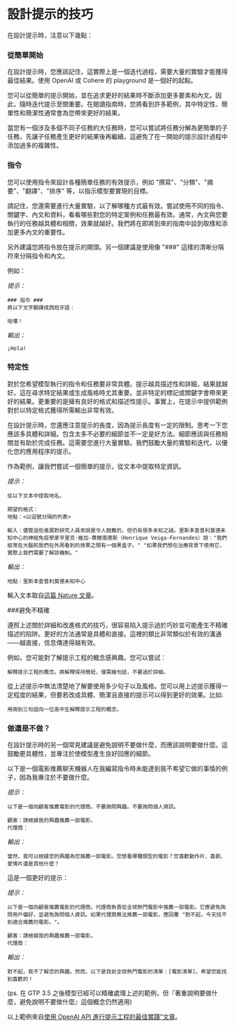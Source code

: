 # 設計提示的技巧

在設計提示時，注意以下幾點：

### 從簡單開始
在設計提示時，您應該記住，這實際上是一個迭代過程，需要大量的實驗才能獲得最佳結果。使用 OpenAI 或 Cohere 的 playground 是一個好的起點。

您可以從簡單的提示開始，並在追求更好的結果時不斷添加更多要素和內文。因此，隨時迭代提示至關重要。在閱讀指南時，您將看到許多範例，其中特定性、簡單性和簡潔性通常會為您帶來更好的結果。

當您有一個涉及多個不同子任務的大任務時，您可以嘗試將任務分解為更簡單的子任務，先讓子任務產生更好的結果後再繼續。這避免了在一開始的提示設計過程中添加過多的複雜性。

### 指令
您可以使用指令來設計各種簡單任務的有效提示，例如 "撰寫"、"分類"、"摘要"、"翻譯"、"排序" 等，以指示模型要實現的目標。

請記住，您還需要進行大量實驗，以了解哪種方式最有效。嘗試使用不同的指令、關鍵字、內文和資料，看看哪些對您的特定案例和任務最有效。通常，內文與您要執行的任務越具體和相關，效果就越好。我們將在即將到來的指南中談到取樣和添加更多內文的重要性。

另外建議您將指令放在提示的開頭。另一個建議是使用像 "###" 這樣的清晰分隔符來分隔指令和內文。

例如：

*提示：*
```
### 指令 ###
將以下文字翻譯成西班牙語：

哈嘍！
```

*輸出：*
```
¡Hola!
```


### 特定性
對於您希望模型執行的指令和任務要非常具體。提示越具描述性和詳細，結果就越好。這在尋求特定結果或生成風格時尤其重要。並非特定的標記或關鍵字會帶來更好的結果。更重要的是擁有良好的格式和描述性提示。事實上，在提示中提供範例對於以特定格式獲得所需輸出非常有效。

在設計提示時，您還應注意提示的長度，因為提示長度有一定的限制。思考一下您應該多具體和詳細。包含太多不必要的細節並不一定是好方法。細節應該與任務相關並有助於完成任務。這需要您進行大量實驗。我們鼓勵大量的實驗和迭代，以優化您的應用程序的提示。

作為範例，讓我們嘗試一個簡單的提示，從文本中提取特定資訊。

*提示：*
```
從以下文本中提取地名。

期望的格式：
地點：<以逗號分隔的列表>

輸入：儘管這些進展對研究人員來說是令人鼓舞的，但仍有很多未知之謎。里斯本查普利莫德未知中心的神經免疫學家亨里克·維加-費爾南德斯（Henrique Veiga-Fernandes）說："我們經常在大腦和我們在外周看到的效果之間有一個黑盒子。" "如果我們想在治療背景下使用它，實際上我們需要了解該機制。"
```

*輸出：*
```
地點：里斯本查普利莫德未知中心
```

輸入文本取自[這篇 Nature 文章](https://www.nature.com/articles/d41586-023-00509-z)。

###避免不精確

遵照上述關於詳細和改進格式的技巧，很容易陷入提示過於巧妙並可能產生不精確描述的陷阱。更好的方法通常是具體和直接。這裡的類比非常類似於有效的溝通——越直接，信息傳達得越有效。

例如，您可能對了解提示工程的概念感興趣。您可以嘗試：

```
解釋提示工程的概念。將解釋保持簡短，僅需幾句話，不要過於詳細。
```

從上述提示中無法清楚地了解要使用多少句子以及風格。您可以用上述提示獲得一定程度的結果，但要若改成具體、簡潔且直接的提示可以得到更好的效果。比如:

```
用兩到三句話向一位高中生解釋提示工程的概念。
```

### 做還是不做？
在設計提示時的另一個常見建議是避免說明不要做什麼，而應該說明要做什麼。這鼓勵更具體性，並專注於使模型產生良好回應的細節。

以下是一個電影推薦聊天機器人在我編寫指令時未能達到我不希望它做的事情的例子，因為我專注於不要做什麼。

*提示：*
```
以下是一個向顧客推薦電影的代理商。不要詢問興趣。不要詢問個人資訊。

顧客：請根據我的興趣推薦一部電影。
代理商： 
```

*輸出：*
```
當然，我可以根據您的興趣為您推薦一部電影。您想看哪種類型的電影？您喜歡動作片、喜劇、愛情片還是其他什麼？
```

這是一個更好的提示：

*提示：*
```
以下是一個向顧客推薦電影的代理商。代理商負責從全球熱門電影中推薦一部電影。它應避免詢問用戶偏好，並避免詢問個人資訊。如果代理商無法推薦一部電影，應回覆 "對不起，今天找不到適合推薦的電影。"。

顧客：請根據我的興趣推薦一部電影。
代理商：
```

*輸出：*
```
對不起，我不了解您的興趣。然而，以下是目前全球熱門電影的清單：[電影清單]。希望您能找到喜歡的！
```

(ps. 在 GTP 3.5 之後模型已經可以精確處理上述的範例，但『著重說明要做什麼，避免說明不要做什麼』這個概念仍然適用)

以上範例來自[使用 OpenAI API 進行提示工程的最佳實踐"文章](https://help.openai.com/en/articles/6654000-best-practices-for-prompt-engineering-with-openai-api)。